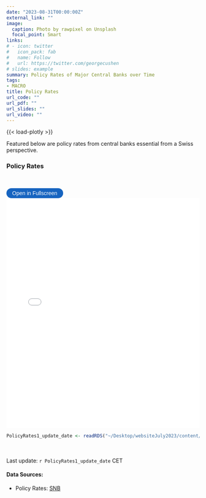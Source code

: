 ```yaml
---
date: "2023-08-31T00:00:00Z"
external_link: ""
image: 
  caption: Photo by rawpixel on Unsplash
  focal_point: Smart
links:
# - icon: twitter
#   icon_pack: fab
#   name: Follow
#   url: https://twitter.com/georgecushen
# slides: example
summary: Policy Rates of Major Central Banks over Time
tags:
- MACRO
title: Policy Rates
url_code: ""
url_pdf: ""
url_slides: ""
url_video: ""
---
```

{{< load-plotly >}}

Featured below are policy rates from central banks essential from a Swiss perspective.

### Policy Rates
<br> 

<button onclick="toggleFullscreen('iframe1')" style="font-size: 14px; padding: 5px 15px; border: none; border-radius: 20px; background-color: #1664c0; color: white; cursor: pointer; transition: background-color 0.3s;" onmouseover="this.style.backgroundColor='#0056b3'" onmouseout="this.style.backgroundColor='#007BFF'">Open in Fullscreen</button>
<iframe id="iframe1" src="PolicyRates1.html" width="100%" height="600px" frameborder="0"> </iframe>

```r
PolicyRates1_update_date <- readRDS("~/Desktop/websiteJuly2023/content/project/PolicyRates/PolicyRates1_update_date.rds")
``` 

<br> <br> 
Last update: `r PolicyRates1_update_date` CET

#### Data Sources: 
* Policy Rates: [SNB](https://data.snb.ch/de/topics/snb/cube/snboffzisa)
  








